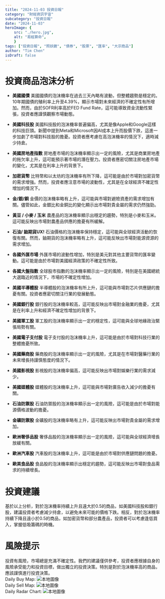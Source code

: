 ```yaml
---
title: "2024-11-03 投資日報"
category: "財經資訊宇宙"
subcategory: "投資日報"
date: "2024-11-03"
heroImage: {
    src: "./hero.jpg",
    alt: "易經算命",
    }
tags: ["投資日報", "照妖鏡", "債券", "股票", "匯率", "大宗商品"]
author: "Tim Chen"
isDraft: false
---
```

# 投資商品泡沫分析

- **美國國債**
  美國國債的泡沫機率在過去三天內略有波動，但整體趨勢是穩定的。10年期國債的殖利率上升至4.39%，顯示市場對未來經濟的不確定性有所增加。然而，由於SOFR利率高於FED Fund Rate，這可能導致資金流動性緊張，投資者應謹慎觀察市場動態。

- **美國科技股**
  美國科技股的泡沫機率普遍偏高，尤其是像Apple和Google這樣的科技巨頭。新聞中提到Meta和Microsoft因AI成本上升而股價下跌，這進一步加劇了市場對科技股的擔憂。投資者應考慮在高泡沫機率的情況下，適時減少持倉。

- **美國房地產指數**
  房地產市場的泡沫機率顯示出一定的風險，尤其是商業房地產的拖欠率上升，這可能預示著市場的潛在壓力。投資者應密切關注房地產市場的變化，尤其是在利率上升的背景下。

- **加密貨幣**
  比特幣和以太坊的泡沫機率有所下降，這可能是由於市場對加密貨幣的需求增強。然而，投資者應注意市場的波動性，尤其是在全球經濟不確定性增加的情況下。

- **金/銀/銅**
  金價的泡沫機率略有上升，這可能與市場對避險資產的需求增加有關。儘管如此，金銀比和金銅比的變化顯示出市場對貴金屬的需求仍然強勁。

- **黃豆 / 小麥 / 玉米**
  農產品的泡沫機率顯示出穩定的趨勢，特別是小麥和玉米。這可能反映出市場對農產品供應的擔憂有所緩解。

- **石油/ 鈾期貨UX!**
  石油價格的泡沫機率保持穩定，這可能與全球經濟活動的恢復有關。然而，鈾期貨的泡沫機率略有上升，這可能反映出市場對能源資源的需求增加。

- **各國外匯市場**
  外匯市場的波動性增加，特別是美元對其他主要貨幣的匯率變動。這可能是由於市場對美國經濟政策的不確定性所致。

- **各國大盤指數**
  全球股市指數的泡沫機率顯示出一定的風險，特別是在美國總統大選臨近的情況下，市場的不確定性增加。

- **美國半導體股**
  半導體股的泡沫機率有所上升，這可能與市場對芯片供應鏈的擔憂有關。投資者應密切關注行業的發展動態。

- **美國銀行股**
  銀行股的泡沫機率較高，這可能反映出市場對金融業的擔憂，尤其是在利率上升和經濟不確定性增加的背景下。

- **美國軍工股**
  軍工股的泡沫機率顯示出一定的穩定性，這可能與全球地緣政治緊張局勢有關。

- **美國電子支付股**
  電子支付股的泡沫機率上升，這可能是由於市場對科技行業的整體擔憂所致。

- **美國藥商股**
  藥商股的泡沫機率顯示出一定的風險，尤其是在市場對醫藥行業的未來增長持謹慎態度的情況下。

- **美國影視股**
  影視股的泡沫機率偏高，這可能反映出市場對娛樂行業的需求減少。

- **美國媒體股**
  媒體股的泡沫機率上升，這可能與市場對廣告收入減少的擔憂有關。

- **石油防禦股**
  石油防禦股的泡沫機率顯示出一定的風險，這可能是由於市場對能源價格波動的擔憂。

- **金礦防禦股**
  金礦股的泡沫機率略有上升，這可能反映出市場對貴金屬的需求增加。

- **歐洲奢侈品股**
  奢侈品股的泡沫機率顯示出一定的風險，這可能與全球經濟增長放緩有關。

- **歐洲汽車股**
  汽車股的泡沫機率上升，這可能是由於市場對供應鏈問題的擔憂。

- **歐美食品股**
  食品股的泡沫機率顯示出穩定的趨勢，這可能反映出市場對食品需求的持續增長。

# 投資建議

基於以上分析，對於泡沫機率持續上升且遠大於0.5的商品，如美國科技股和銀行股，建議投資者考慮減少持倉，以避免未來可能的價格下跌。相反，對於泡沫機率持續下降且遠小於0.5的商品，如加密貨幣和部分農產品，投資者可以考慮逢低買入，掌握低吸籌碼的時機。

# 風險提示

投資有風險，市場總是充滿不確定性。我們的建議僅供參考，投資者應根據自身的風險承受能力和投資目標，做出獨立的投資決策。特別是對於泡沫機率高的商品，應該謹慎進行投資決策。
<br />
Daily Buy Map:
![本地圖像](./buyMap.svg)
<br />
Daily Sell Map:
![本地圖像](./sellMap.svg)
<br />
Daily Radar Chart:
![本地圖像](./radar.svg)
<br />
